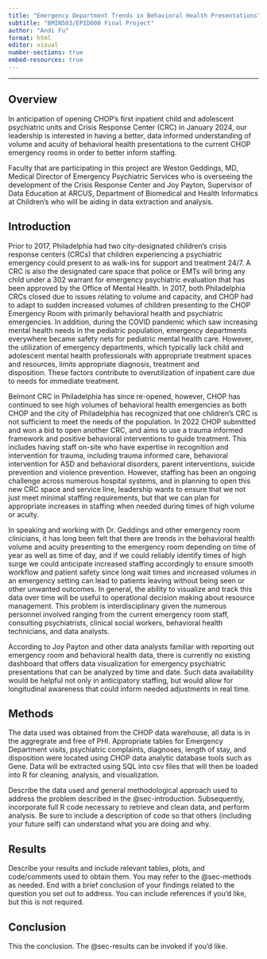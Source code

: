 ```yaml
---
title: "Emergency Department Trends in Behavioral Health Presentations"
subtitle: "BMIN503/EPID600 Final Project"
author: "Andi Fu"
format: html
editor: visual
number-sections: true
embed-resources: true
---
```


------------------------------------------------------------------------

## Overview {#sec-overview}

In anticipation of opening CHOP's first inpatient child and adolescent psychiatric units and Crisis Response Center (CRC) in January 2024, our leadership is interested in having a better, data informed understanding of volume and acuity of behavioral health presentations to the current CHOP emergency rooms in order to better inform staffing.

Faculty that are participating in this project are Weston Geddings, MD, Medical Director of Emergency Psychiatric Services who is overseeing the development of the Crisis Response Center and Joy Payton, Supervisor of Data Education at ARCUS, Department of Biomedical and Health Informatics at Children's who will be aiding in data extraction and analysis.

## Introduction {#sec-introduction}

Prior to 2017, Philadelphia had two city-designated children's crisis response centers (CRCs) that children experiencing a psychiatric emergency could present to as walk-ins for support and treatment 24/7. A CRC is also the designated care space that police or EMTs will bring any child under a 302 warrant for emergency psychiatric evaluation that has been approved by the Office of Mental Health. In 2017, both Philadelphia CRCs closed due to issues relating to volume and capacity, and CHOP had to adapt to sudden increased volumes of children presenting to the CHOP Emergency Room with primarily behavioral health and psychiatric emergencies. In addition, during the COVID pandemic which saw increasing mental health needs in the pediatric population, emergency departments everywhere became safety nets for pediatric mental health care. However, the utilization of emergency departments, which typically lack child and adolescent mental health professionals with appropriate treatment spaces and resources, limits appropriate diagnosis, treatment and disposition. These factors contribute to overutilization of inpatient care due to needs for immediate treatment.

Belmont CRC in Philadelphia has since re-opened, however, CHOP has continued to see high volumes of behavioral health emergencies as both CHOP and the city of Philadelphia has recognized that one children's CRC is not sufficient to meet the needs of the population. In 2022 CHOP submitted and won a bid to open another CRC, and aims to use a trauma informed framework and positive behavioral interventions to guide treatment. This includes having staff on-site who have expertise in recognition and intervention for trauma, including trauma informed care, behavioral intervention for ASD and behavioral disorders, parent interventions, suicide prevention and violence prevention. However, staffing has been an ongoing challenge across numerous hospital systems, and in planning to open this new CRC space and service line, leadership wants to ensure that we not just meet minimal staffing requirements, but that we can plan for appropriate increases in staffing when needed during times of high volume or acuity.

In speaking and working with Dr. Geddings and other emergency room clinicians, it has long been felt that there are trends in the behavioral health volume and acuity presenting to the emergency room depending on time of year as well as time of day, and if we could reliably identify times of high surge we could anticipate increased staffing accordingly to ensure smooth workflow and patient safety since long wait times and increased volumes in an emergency setting can lead to patients leaving without being seen or other unwanted outcomes. In general, the ability to visualize and track this data over time will be useful to operational decision making about resource management. This problem is interdisciplinary given the numerous personnel involved ranging from the current emergency room staff, consulting psychiatrists, clinical social workers, behavioral health technicians, and data analysts.

According to Joy Payton and other data analysts familiar with reporting out emergency room and behavioral health data, there is currently no existing dashboard that offers data visualization for emergency psychiatric presentations that can be analyzed by time and date. Such data availability would be helpful not only in anticipatory staffing, but would allow for longitudinal awareness that could inform needed adjustments in real time.

## Methods {#sec-methods}

The data used was obtained from the CHOP data warehouse, all data is in the aggregrate and free of PHI. Appropriate tables for Emergency Department visits, psychiatric complaints, diagnoses, length of stay, and disposition were located using CHOP data analytic database tools such as Gene. Data will be extracted using SQL into csv files that will then be loaded into R for cleaning, analysis, and visualization.

Describe the data used and general methodological approach used to address the problem described in the @sec-introduction. Subsequently, incorporate full R code necessary to retrieve and clean data, and perform analysis. Be sure to include a description of code so that others (including your future self) can understand what you are doing and why.

## Results {#sec-results}

Describe your results and include relevant tables, plots, and code/comments used to obtain them. You may refer to the @sec-methods as needed. End with a brief conclusion of your findings related to the question you set out to address. You can include references if you'd like, but this is not required.

## Conclusion

This the conclusion. The @sec-results can be invoked if you'd like.
